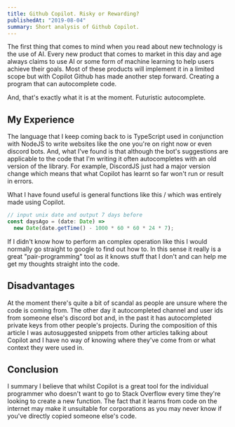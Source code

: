 ```yaml
---
title: Github Copilot. Risky or Rewarding?
publishedAt: "2019-08-04"
summary: Short analysis of Github Copilot.
---
```


The first thing that comes to mind when you read about new technology is the use of AI. Every new product that comes to market in this day and age always claims to use AI or some form of machine learning to help users achieve their goals. Most of these products will implement it in a limited scope but with Copilot Github has made another step forward. Creating a program that can autocomplete code.

And, that's exactly what it is at the moment. Futuristic autocomplete.

## My Experience

The language that I keep coming back to is TypeScript used in conjunction with NodeJS to write websites like the one you're on right now or even discord bots. And, what I've found is that although the bot's suggestions are applicable to the code that I'm writing it often autocompletes with an old version of the library. For example, DiscordJS just had a major version change which means that what Copilot has learnt so far won't run or result in errors.

What I have found useful is general functions like this \/ which was entirely made using Copilot.

```ts
// input unix date and output 7 days before
const daysAgo = (date: Date) =>
  new Date(date.getTime() - 1000 * 60 * 60 * 24 * 7);
```

If I didn't know how to perform an complex operation like this I would normally go straight to google to find out how to. In this sense it really is a great "pair-programming" tool as it knows stuff that I don't and can help me get my thoughts straight into the code.

## Disadvantages

At the moment there's quite a bit of scandal as people are unsure where the code is coming from. The other day it autocompleted channel and user ids from someone else's discord bot and, in the past it has autocompleted private keys from other people's projects. During the composition of this article I was autosuggested snippets from other articles talking about Copilot and I have no way of knowing where they've come from or what context they were used in.

## Conclusion

I summary I believe that whilst Copilot is a great tool for the individual programmer who doesn't want to go to Stack Overflow every time they're looking to create a new function. The fact that it learns from code on the internet may make it unsuitable for corporations as you may never know if you've directly copied someone else's code.
